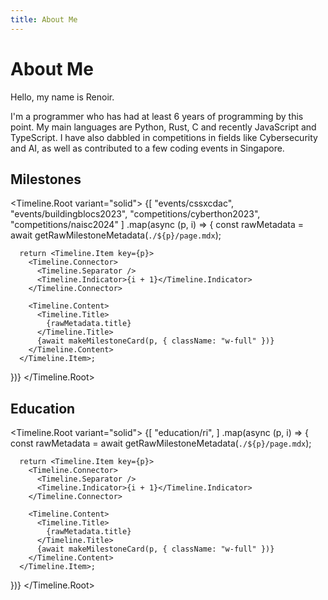 ```yaml
---
title: About Me
---
```



# About Me

Hello, my name is Renoir.

I'm a programmer who has had at least 6 years of programming by this point. My main languages are Python, Rust, C and recently JavaScript and TypeScript. I have also dabbled in competitions in fields like Cybersecurity and AI, as well as contributed to a few coding events in Singapore.

## Milestones

<Timeline.Root variant="solid">
  {[
    "events/cssxcdac",
    "events/buildingblocs2023",
    "competitions/cyberthon2023",
    "competitions/naisc2024"
  ]
    .map(async (p, i) => {
      const rawMetadata = await getRawMilestoneMetadata(`./${p}/page.mdx`);

      return <Timeline.Item key={p}>
        <Timeline.Connector>
          <Timeline.Separator />
          <Timeline.Indicator>{i + 1}</Timeline.Indicator>
        </Timeline.Connector>

        <Timeline.Content>
          <Timeline.Title>
            {rawMetadata.title}
          </Timeline.Title>
          {await makeMilestoneCard(p, { className: "w-full" })}
        </Timeline.Content>
      </Timeline.Item>;
  })}
</Timeline.Root>

## Education

<Timeline.Root variant="solid">
  {[
    "education/ri",
  ]
    .map(async (p, i) => {
      const rawMetadata = await getRawMilestoneMetadata(`./${p}/page.mdx`);

      return <Timeline.Item key={p}>
        <Timeline.Connector>
          <Timeline.Separator />
          <Timeline.Indicator>{i + 1}</Timeline.Indicator>
        </Timeline.Connector>

        <Timeline.Content>
          <Timeline.Title>
            {rawMetadata.title}
          </Timeline.Title>
          {await makeMilestoneCard(p, { className: "w-full" })}
        </Timeline.Content>
      </Timeline.Item>;
  })}
</Timeline.Root>